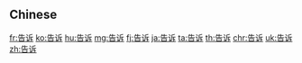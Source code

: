 {{also|告訴}}
==Chinese==
{{zh-see|告訴}}

[[fr:告诉]]
[[ko:告诉]]
[[hu:告诉]]
[[mg:告诉]]
[[fj:告诉]]
[[ja:告诉]]
[[ta:告诉]]
[[th:告诉]]
[[chr:告诉]]
[[uk:告诉]]
[[zh:告诉]]